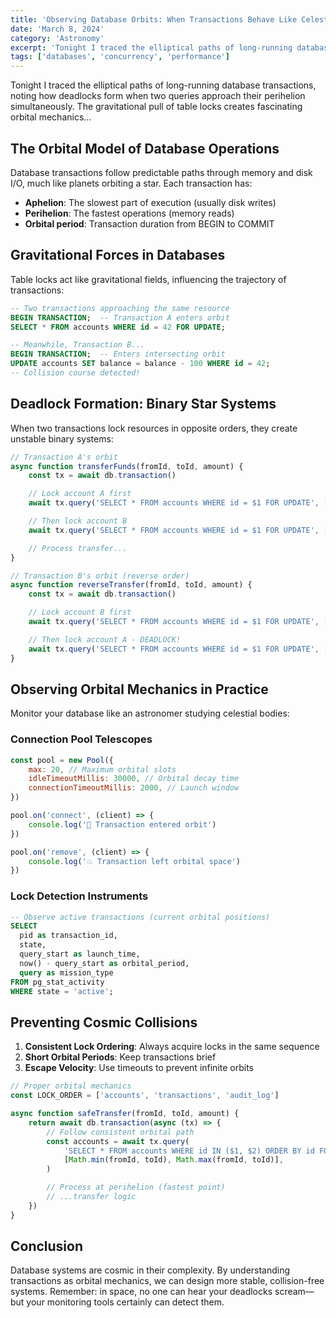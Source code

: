 ```yaml
---
title: 'Observing Database Orbits: When Transactions Behave Like Celestial Bodies'
date: 'March 8, 2024'
category: 'Astronomy'
excerpt: 'Tonight I traced the elliptical paths of long-running database transactions, noting how deadlocks form when two queries approach their perihelion simultaneously. The gravitational pull of table locks creates fascinating orbital mechanics...'
tags: ['databases', 'concurrency', 'performance']
---
```


Tonight I traced the elliptical paths of long-running database transactions, noting how deadlocks form when two queries approach their perihelion simultaneously. The gravitational pull of table locks creates fascinating orbital mechanics...

## The Orbital Model of Database Operations

Database transactions follow predictable paths through memory and disk I/O, much like planets orbiting a star. Each transaction has:

- **Aphelion**: The slowest part of execution (usually disk writes)
- **Perihelion**: The fastest operations (memory reads)
- **Orbital period**: Transaction duration from BEGIN to COMMIT

## Gravitational Forces in Databases

Table locks act like gravitational fields, influencing the trajectory of transactions:

```sql
-- Two transactions approaching the same resource
BEGIN TRANSACTION;  -- Transaction A enters orbit
SELECT * FROM accounts WHERE id = 42 FOR UPDATE;

-- Meanwhile, Transaction B...
BEGIN TRANSACTION;  -- Enters intersecting orbit
UPDATE accounts SET balance = balance - 100 WHERE id = 42;
-- Collision course detected!
```

## Deadlock Formation: Binary Star Systems

When two transactions lock resources in opposite orders, they create unstable binary systems:

```javascript
// Transaction A's orbit
async function transferFunds(fromId, toId, amount) {
	const tx = await db.transaction()

	// Lock account A first
	await tx.query('SELECT * FROM accounts WHERE id = $1 FOR UPDATE', [fromId])

	// Then lock account B
	await tx.query('SELECT * FROM accounts WHERE id = $1 FOR UPDATE', [toId])

	// Process transfer...
}

// Transaction B's orbit (reverse order)
async function reverseTransfer(fromId, toId, amount) {
	const tx = await db.transaction()

	// Lock account B first
	await tx.query('SELECT * FROM accounts WHERE id = $1 FOR UPDATE', [toId])

	// Then lock account A - DEADLOCK!
	await tx.query('SELECT * FROM accounts WHERE id = $1 FOR UPDATE', [fromId])
}
```

## Observing Orbital Mechanics in Practice

Monitor your database like an astronomer studying celestial bodies:

### Connection Pool Telescopes

```javascript
const pool = new Pool({
	max: 20, // Maximum orbital slots
	idleTimeoutMillis: 30000, // Orbital decay time
	connectionTimeoutMillis: 2000, // Launch window
})

pool.on('connect', (client) => {
	console.log('🚀 Transaction entered orbit')
})

pool.on('remove', (client) => {
	console.log('💥 Transaction left orbital space')
})
```

### Lock Detection Instruments

```sql
-- Observe active transactions (current orbital positions)
SELECT
  pid as transaction_id,
  state,
  query_start as launch_time,
  now() - query_start as orbital_period,
  query as mission_type
FROM pg_stat_activity
WHERE state = 'active';
```

## Preventing Cosmic Collisions

1. **Consistent Lock Ordering**: Always acquire locks in the same sequence
2. **Short Orbital Periods**: Keep transactions brief
3. **Escape Velocity**: Use timeouts to prevent infinite orbits

```javascript
// Proper orbital mechanics
const LOCK_ORDER = ['accounts', 'transactions', 'audit_log']

async function safeTransfer(fromId, toId, amount) {
	return await db.transaction(async (tx) => {
		// Follow consistent orbital path
		const accounts = await tx.query(
			'SELECT * FROM accounts WHERE id IN ($1, $2) ORDER BY id FOR UPDATE',
			[Math.min(fromId, toId), Math.max(fromId, toId)],
		)

		// Process at perihelion (fastest point)
		// ...transfer logic
	})
}
```

## Conclusion

Database systems are cosmic in their complexity. By understanding transactions as orbital mechanics, we can design more stable, collision-free systems. Remember: in space, no one can hear your deadlocks scream—but your monitoring tools certainly can detect them.
